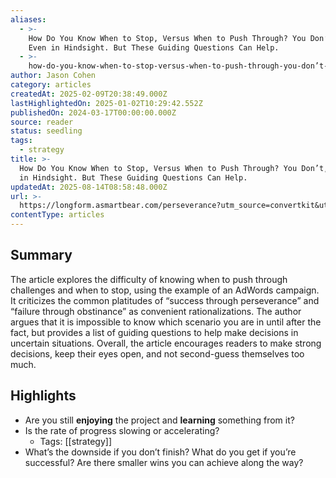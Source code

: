 ```yaml
---
aliases:
  - >-
    How Do You Know When to Stop, Versus When to Push Through? You Don’t, Not
    Even in Hindsight. But These Guiding Questions Can Help.
  - >-
    how-do-you-know-when-to-stop-versus-when-to-push-through-you-don’t-not-even-in-hindsight.-but-these-guiding-questions-can-help.
author: Jason Cohen
category: articles
createdAt: 2025-02-09T20:38:49.000Z
lastHighlightedOn: 2025-01-02T10:29:42.552Z
publishedOn: 2024-03-17T00:00:00.000Z
source: reader
status: seedling
tags:
  - strategy
title: >-
  How Do You Know When to Stop, Versus When to Push Through? You Don’t, Not Even
  in Hindsight. But These Guiding Questions Can Help.
updatedAt: 2025-08-14T08:58:48.000Z
url: >-
  https://longform.asmartbear.com/perseverance?utm_source=convertkit&utm_medium=email&utm_campaign=asmartbear_newsletter
contentType: articles
---
```

## Summary

The article explores the difficulty of knowing when to push through challenges and when to stop, using the example of an AdWords campaign. It criticizes the common platitudes of “success through perseverance” and “failure through obstinance” as convenient rationalizations. The author argues that it is impossible to know which scenario you are in until after the fact, but provides a list of guiding questions to help make decisions in uncertain situations. Overall, the article encourages readers to make strong decisions, keep their eyes open, and not second-guess themselves too much.

## Highlights

- Are you still **enjoying** the project and **learning** something from it?
- Is the rate of progress slowing or accelerating?
    - Tags: [[strategy]]
- What’s the downside if you don’t finish? What do you get if you’re successful? Are there smaller wins you can achieve along the way?
